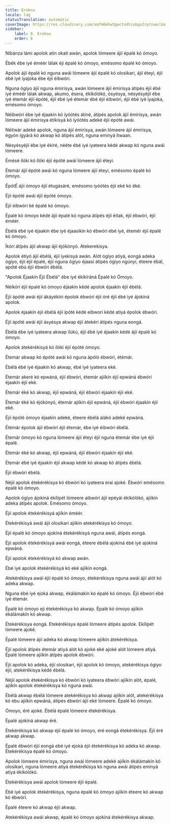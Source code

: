 ```yaml
---
title: Eroknu
locale: lag
statusTranslation: automatic
coverImage: https://res.cloudinary.com/xmfm6mhw3gwctndtcubgx2rptnae/image/upload/v1740337243/small_cover_educacion_fundamental_a051170f1c.webp
sidebar:
    label: 8. Eroknu
    order: 8
---
```

Níbánza lámi apolok atin okati awán, apolok lómeere ájií épalé kó ómoyo.

Ébék ébe iyé éméér lálak éji épalé kó ómoyo, emésomo épalé kó ómoyo.

Apolok ájií épalé kó nguna awái lómeere ájií épalé kó olosikari, ájií éteyi, éjií ébé iyé iyajoka ébe éjií éibwóri.

Nguna ógíyo ájií nguna émirisya, awán lómeere ájií émirisya átípés éjií ébé iyé éméér lálak akwap, akumo, ésera, ékíkólókó, ósyésya, nésyésyéjií ébe iyé étemár éjií épóté, éjií ébé iyé étemár ébé éjií éibwóri, éjií ébé iyé iyajoka, emésomo ómoyo.

Néibwóri ébe iyé éjaakín kó íyóótés átíné, átípés apolok ájií émirisya, awán lómeere ájií émirisya étíkísyá kó íyóótés adeké éjií épóté awái.

Néitwár adeké apolok, nguna ájií émirisya, awán lómeere ájií émirisya, égyón ígyárá kó akwap kó átípés alót, nguna eminyá itwaan.

Nésyésyéjií ébe iyé ékíré, nééte ébé iyé iyateera kédé akwap kó nguna awái lómeere.

Émésé ílóki kó ílóki éjií épóté awái lómeere ájií éteyi.

Étemár ájií épóté awái kó nguna lómeere ájií éteyi, emésomo épalé kó ómoyo.

ÉpótÉ ájií ómoyo éjií étugásáré, emésomo íyóótés éjií eké kó éké.

Éjií épóté awái éjií épóté ómoyo.

Éjií éibwóri ké épalé kó ómoyo.

Épalé kó ómoyo kédé ájií épalé kó nguna átípés éjií éitak, éjií ébwóri, éjií éméér.

Ébélá ébé iyé éjaakín ébe iyé éjaasikín kó ébwóri ébé iyé, étemér éjií épalé kó ómoyo.

Íkórí átípés ájií akwap ájií éjókónyó. Atekerekisya.

Apolok étiyó ájií ébélá, éjií iyekísyá awán. Alót ógíyo atiyá, eongá adeka ógíyo, éjií éjií épalé, éjií nguna ógíyo éjaasi átípés ógíyo ngúnyí, éteere ébál, apóté ebú éjií ébwóri ébélá.

"Apolok Éjaakín Éjií Ébélá" ébe iyé ékíkíráná Épalé kó Ómoyo.

Néíkórí éjií épalé kó ómoyo éjáakín kédé apolok éjaakín éjií ébélá.

Éjií ápóté awái éjií ákáyékíni épolok ébwóri éjií óré éjií ébé iyé ájokíná apolok.

Apolok éjaakín éjií ébélá éjií ípóté kédé eibwori kédé atiyá épolok ébwóri.

Éjií ápóté awái éjií ásyésya akwap éjií átekéri átípés nguna eongá.

Ébélá ébe iyé iyateera akwap ílúkú, éjií ébé iyé éjaakín kédé ájií épalé kó ómoyo.

Apolok átekérékisyá kó ílóki éjií épóté ómoyo.

Étemár akwap kó épóté awái kó nguna ápóló ébwóri, étémár.

Ébélá ébé iyé éjaakín kó akwap, ébé iyé iyateera eké.

Étemár akeré kó epwáná, éjií ébwóri, étemár ajiíkín éjií epwáná ébwóri éjaakín éjií eké.

Étemár éké kó akwap, éjií epwáná, éjií ébwóri éjaakín éjií eké.

Étemár éké kó éjókónyó, étemár ajiíkín éjií epwáná, éjií ébwóri éjaakín éjií eké.

Éjií épóté ómoyo éjaakín adeké, éteere ébélá alákó adeké epwáná.

Étémár épolok ájií ébwóri éjií étemár, ébe iyé éibwóri ébélá.

Étemár ómoyo kó nguna lómeere ájií éteyi éjií nguna étemár ébe iyé éjií épalé.

Étemár éké kó akwap, éjií epwáná, éjií ébwóri éjaakín éjií eké.

Étemár ébé iyé éjaakín éjií akwap kédé kó akwap kó átípés ébélá.

Éjií ébwóri ébélá.

Néjií apolok étekérékisya kó ébwóri kó iyateera erai ajoké. Ébwóri emésomo épalé kó ómoyo.

Apolok ógíyo ájokíná ékílípét lómeere aibwóri ájií epéyái ékíkólókó, ajiíkín adeka átípés apolok. Emésomo ómoyo.

Éjií apolok étekérékisyá ajiíkín éméér.

Étekérékisyá awái ájií olosikari ajiíkín atekérékisya kó ómoyo.

Éjií épalé kó ómoyo ajokíná étekérékisyá nguna awái, átípés eongá.

Éjií apolok étekérékisyá awái eongá, éteere ébélá ajokíná ébé iyé ajokíná epwáná.

Éjií apolok étekérékisyá kó akwap awán.

Ébé iyé apolok étekérékisyá kó eké ajiíkín eongá.

Atekérékisya awái éjií épalé kó ómoyo, étekérékisya nguna awái ájií alót kó adeka akwap.

Nguna ébé iyé ejoká akwap, ékálámakín kó épalé kó ómoyo. Éjií ébwóri ébé iyé étemár.

Épalé kó ómoyo eji étekérékisya kó akwap. Épalé kó ómoyo ajiíkín ékálámakín kó akwap.

Étekérékisya eongá. Etekérékisya épalé lómeere átípés apolok. Ekílípét lómeere ajoké.

Épalé lómeere ájií adeka kó akwap lómeere ajiíkín átekérékisya.

Éjií apolok átípés étemár atiyá alót kó ajoké eké ajoké alót lómeere atiyá. Épalé lómeere ajiíkín átípés apolok ébwóri.

Éjií apolok kó adeka, éjií olosikari, éjií apolok kó ómoyo, atekérékisya ógíyo éjií, atekérékisya kédé ébélá.

Néjií apolok étekérékisya kó ébwóri kó iyateera ébwóri ajiíkín alót, épalé, ajiíkín apolok étekérékisya kó nguna awái.

Ébélá akwap ébélá lómeere atekérékisya kó akwap ajiíkín alót, atekérékisya kó ebu ajiíkín epwáná, átípés ébwóri ájií eké lómeere. Épalé kó ómoyo.

Ómoyo, éré ajoké. Ébélá épalé lómeere étekérékisya.

Épalé ajokíná akwap éré.

Étekérékisya kó akwap éjií épalé kó ómoyo, éré eongá étekérékisya. Éjií éré akwap akwap.

Épalé ébwóri éjií eongá ebé iyé ejoká éjií étekérékisya kó adeka kó akwap. Étekérékisya épalé kó ómoyo.

Apolok lómeere émirisya, nguna awái lómeere adeké ajiíkín ékálámakín kó olosikari, nguna lómeere atiyá étekérékisya kó nguna awái átípés eminyá atiyá ékíkólókó.

Étekérékisya awái apolok lómeere éjií épalé.

Ébé iyé apolok étekérékisya, nguna épalé kó ómoyo ajiíkín éteere kó akwap kó ébwóri.

Épalé éteere kó akwap éjií akwap.

Atekérékisya awái akwap, épalé kó ómoyo ajokíná étekérékisya akwap.

